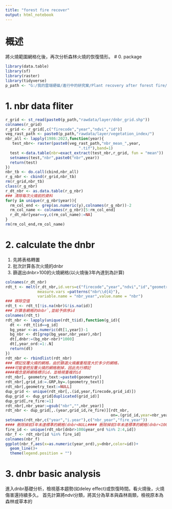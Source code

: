 ```yaml
---
title: "forest fire recover"
output: html_notebook
---
```

# 概述
將火燒範圍網格化後，再次分析森林火燒的恢復情形。
# 0. package
```r
library(data.table)
library(sf)
library(raster)
library(tidyverse)
p_path <- "G:/我的雲端硬碟/進行中的研究案/Plant recovery after forest fire/"
```
# 1. nbr data fliter
```r
r_grid <- st_read(paste0(p_path,"rawdata/layer/dnbr_grid.shp"))
colnames(r_grid)
r_grid <- r_grid[,c("firecode","year","ndvi","id")]
veg_rast_path <- paste0(p_path,"rawdata/layer/vegetation_index/")
nbr_all <- lapply(1986:2023,function(year){
   test_nbr<- raster(paste0(veg_rast_path,"nbr_mean_",year,
                                ".tif"),band=1)
  test <-data.table(nbr=exact_extract(test_nbr,r_grid, fun = "mean"))
  setnames(test,"nbr",paste0("nbr",year))
  return(test)
})
nbr_tb <- do.call(cbind,nbr_all)
r_g_nbr <- cbind(r_grid,nbr_tb)
rm(r_grid,nbr_tb)
class(r_g_nbr)
r_dt_nbr <- as.data.table(r_g_nbr)
### 清除每次火燒前的資料
for(y in unique(r_g_nbr$year)){
  rm_col_end <- grep(as.numeric(y),colnames(r_g_nbr))-2
  rm_col_name <- colnames(r_g_nbr)[5:rm_col_end]
  r_dt_nbr[year==y,c(rm_col_name):=NA]
}
rm(rm_col_end,rm_col_name)

```
# 2. calculate the dnbr
1. 先將表格轉置
2. 批次計算各次火燒的dnbr
3. 篩選出dnbr>100的火燒網格(以火燒後3年內達到為計算)
```r
colnames(r_dt_nbr)
rdt_t <- melt(r_dt_nbr,id.vers=c("firecode","year","ndvi","id","geometry"),
              measure.vars =patterns("nbr\\d{4}"),
              variable.name = "nbr_year",value.name = "nbr")
### 移除空值
rdt_t <- rdt_t[!is.na(nbr)&!is.na(id)]
### 計算各網格的dnbr`,並給予排序id
colnames(rdt_t)
rdt_nbr <- lapply(unique(rdt_t$id),function(g_id){
  dt <- rdt_t[id==g_id]
  bg_year <-as.numeric(dt[1,year])-1
  bg_nbr <- dt[grep(bg_year,nbr_year),nbr]
  dt[,dnbr:=(bg_nbr-nbr)*1000]
  dt[,year_ord:=1:.N]
  return(dt)
})
rdt_nbr <- rbindlist(rdt_nbr)
### 標記反覆火燒的網格，由於篩選火燒嚴重程度大於多少的網格，
####可能會把反覆火燒的網格刪掉，因此先行標記
####概念是將網格標示id，並檢視重複的id
rdt_nbr[, geometry_text:=paste0(geometry)]
rdt_nbr[,grid_id:=.GRP,by=.(geometry_text)]
rdt_nbr[,geometry_text:=NULL]
dup_grid <- unique(rdt_nbr[,.(id,year,firecode,grid_id)])
dup_grid <- dup_grid[duplicated(grid_id)]
dup_grid[,re_fire:=1]
rdt_nbr[,nbr_year:=gsub("nbr","",nbr_year)]
rdt_nbr <- dup_grid[,.(year,grid_id,re_fire)][rdt_nbr,
                                              on=.(grid_id,year=nbr_year)]
setnames(rdt_nbr,c("year","i.year"),c("nbr_year","fire_year"))
#### 刪除掉前3年未達標準的網格(dnbr<NULL#### 刪除掉前3年未達標準的網格(dnbr<100)，以3年內有達標的網格，篩選出id
fire_id <- unique(rdt_nbr[dnbr>100&year_ord %in% 2:4,id])
nbr_f <- rdt_nbr[id %in% fire_id]
colnames(nbr_f)
ggplot(nbr_f,aes(x=as.numeric(year_ord),y=dnbr,color=id))+
  geom_line()+
  theme(legend.position = "")
```
# 3. dnbr basic analysis
進入dnbr基礎分析，檢視基本趨勢(如deley effect)或恢復時間。看火燒後，火燒傷害還持續多久。
首先計算將ndvi分類，將其分為草本與森林兩類，檢視原本為森林或草本的
```r

```




